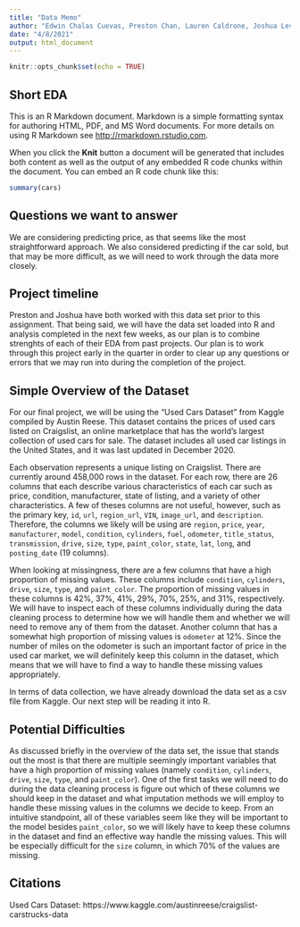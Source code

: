 ```yaml
---
title: "Data Memo"
author: "Edwin Chalas Cuevas, Preston Chan, Lauren Caldrone, Joshua Levitas"
date: "4/8/2021"
output: html_document
---
```


```r
knitr::opts_chunk$set(echo = TRUE)
```

## Short EDA

This is an R Markdown document. Markdown is a simple formatting syntax for authoring HTML, PDF, and MS Word documents. For more details on using R Markdown see <http://rmarkdown.rstudio.com>.

When you click the **Knit** button a document will be generated that includes both content as well as the output of any embedded R code chunks within the document. You can embed an R code chunk like this:

```r
summary(cars)
```

## Questions we want to answer

We are considering predicting price, as that seems like the most straightforward approach. We also considered predicting if the car sold, but that may be more difficult, as we will need to work through the data more closely.

## Project timeline

Preston and Joshua have both worked with this data set prior to this assignment. That being said, we will have the data set loaded into R and analysis completed in the next few weeks, as our plan is to combine strenghts of each of their EDA from past projects. Our plan is to work through this project early in the quarter in order to clear up any questions or errors that we may run into during the completion of the project. 

## Simple Overview of the Dataset

For our final project, we will be using the "Used Cars Dataset" from Kaggle compiled by Austin Reese. This dataset contains the prices of used cars listed on Craigslist, an online marketplace that has the world's largest collection of used cars for sale. The dataset includes all used car listings in the United States, and it was last updated in December 2020.

Each observation represents a unique listing on Craigslist. There are currently around 458,000 rows in the dataset. For each row, there are 26 columns that each describe various characteristics of each car such as price, condition, manufacturer, state of listing, and a variety of other characteristics. A few of theses columns are not useful, however, such as the primary key, `id`, `url`, `region_url`, `VIN`, `image_url`, and `description`. Therefore, the columns we likely will be using are `region`, `price`, `year`, `manufacturer`, `model`, `condition`, `cylinders`, `fuel`, `odometer`, `title_status`, `transmission`, `drive`, `size`, `type`, `paint_color`, `state`, `lat`, `long`, and `posting_date` (19 columns).

When looking at missingness, there are a few columns that have a high proportion of missing values. These columns include `condition`, `cylinders`, `drive`, `size`, `type`, and `paint_color`. The proportion of missing values in these columns is 42%, 37%, 41%, 29%, 70%, 25%, and 31%, respectively. We will have to inspect each of these columns individually during the data cleaning process to determine how we will handle them and whether we will need to remove any of them from the dataset. Another column that has a somewhat high proportion of missing values is `odometer` at 12%. Since the number of miles on the odometer is such an important factor of price in the used car market, we will definitely keep this column in the dataset, which means that we will have to find a way to handle these missing values appropriately.

In terms of data collection, we have already download the data set as a csv file from Kaggle. Our next step will be reading it into R.

## Potential Difficulties

As discussed briefly in the overview of the data set, the issue that stands out the most is that there are multiple seemingly important variables that have a high proportion of missing values (namely `condition`, `cylinders`, `drive`, `size`, `type`, and `paint_color`). One of the first tasks we will need to do during the data cleaning process is figure out which of these columns we should keep in the dataset and what imputation methods we will employ to handle these missing values in the columns we decide to keep. From an intuitive standpoint, all of these variables seem like they will be important to the model besides `paint_color`, so we will likely have to keep these columns in the dataset and find an effective way handle the missing values. This will be especially difficult for the `size` column, in which 70% of the values are missing.

## Citations

Used Cars Dataset: https://www.kaggle.com/austinreese/craigslist-carstrucks-data